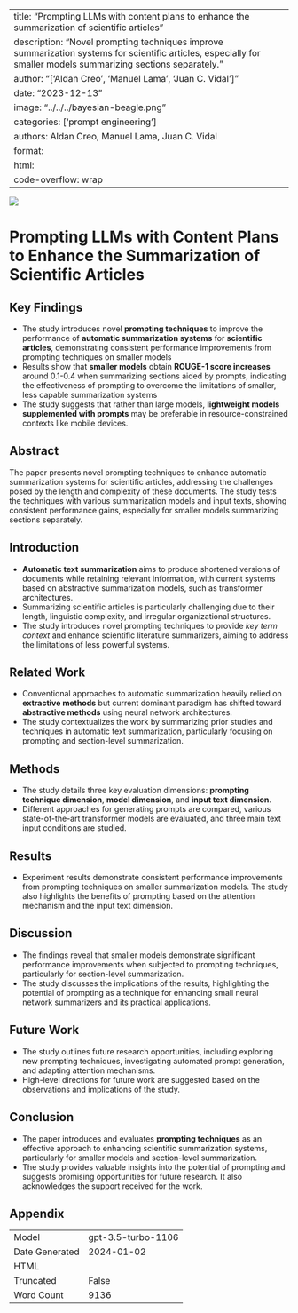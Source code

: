 
---
title: "Prompting LLMs with content plans to enhance the summarization of scientific articles"
description: "Novel prompting techniques improve summarization systems for scientific articles, especially for smaller models summarizing sections separately."
author: "['Aldan Creo', 'Manuel Lama', 'Juan C. Vidal']"
date: "2023-12-13"
image: "../../../bayesian-beagle.png"
categories: ['prompt engineering']
authors: Aldan Creo, Manuel Lama, Juan C. Vidal
format:
  html:
    code-overflow: wrap
---

![](None)

# Prompting LLMs with Content Plans to Enhance the Summarization of Scientific Articles

## Key Findings
- The study introduces novel **prompting techniques** to improve the performance of **automatic summarization systems** for **scientific articles**, demonstrating consistent performance improvements from prompting techniques on smaller models
- Results show that **smaller models** obtain **ROUGE-1 score increases** around 0.1-0.4 when summarizing sections aided by prompts, indicating the effectiveness of prompting to overcome the limitations of smaller, less capable summarization systems
- The study suggests that rather than large models, **lightweight models supplemented with prompts** may be preferable in resource-constrained contexts like mobile devices.

## Abstract
The paper presents novel prompting techniques to enhance automatic summarization systems for scientific articles, addressing the challenges posed by the length and complexity of these documents. The study tests the techniques with various summarization models and input texts, showing consistent performance gains, especially for smaller models summarizing sections separately.

## Introduction
- **Automatic text summarization** aims to produce shortened versions of documents while retaining relevant information, with current systems based on abstractive summarization models, such as transformer architectures.
- Summarizing scientific articles is particularly challenging due to their length, linguistic complexity, and irregular organizational structures.
- The study introduces novel prompting techniques to provide *key term context* and enhance scientific literature summarizers, aiming to address the limitations of less powerful systems.

## Related Work
- Conventional approaches to automatic summarization heavily relied on **extractive methods** but current dominant paradigm has shifted toward **abstractive methods** using neural network architectures.
- The study contextualizes the work by summarizing prior studies and techniques in automatic text summarization, particularly focusing on prompting and section-level summarization.

## Methods
- The study details three key evaluation dimensions: **prompting technique dimension**, **model dimension**, and **input text dimension**.
- Different approaches for generating prompts are compared, various state-of-the-art transformer models are evaluated, and three main text input conditions are studied.

## Results
- Experiment results demonstrate consistent performance improvements from prompting techniques on smaller summarization models. The study also highlights the benefits of prompting based on the attention mechanism and the input text dimension.

## Discussion
- The findings reveal that smaller models demonstrate significant performance improvements when subjected to prompting techniques, particularly for section-level summarization.
- The study discusses the implications of the results, highlighting the potential of prompting as a technique for enhancing small neural network summarizers and its practical applications.

## Future Work
- The study outlines future research opportunities, including exploring new prompting techniques, investigating automated prompt generation, and adapting attention mechanisms.
- High-level directions for future work are suggested based on the observations and implications of the study.

## Conclusion
- The paper introduces and evaluates **prompting techniques** as an effective approach to enhancing scientific summarization systems, particularly for smaller models and section-level summarization.
- The study provides valuable insights into the potential of prompting and suggests promising opportunities for future research. It also acknowledges the support received for the work.

## Appendix

|          |          |
|----------|----------|
| Model     | gpt-3.5-turbo-1106       |
| Date Generated     | 2024-01-02       |
| HTML     | []()       |
| Truncated       | False       |
| Word Count       | 9136       |